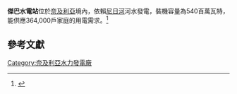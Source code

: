 {{coord|9|8|8|N|4|47|16|E|display=title}}
{{Infobox power station
|name                =傑巴水電站
|image               = 
|image_caption       = 
|locale              ={{NGR}}
|owner               = 
|status              =完工，使用中
|primary_fuel        =[[水力發電|水力發電]]
|conveyance          =
|combined_cycle      =
|generation_units    =
|max_planned_cap     = 540 [[Watt#Megawatt|MW]]
|commissioned        =
|decommissioned      =
}}
'''傑巴水電站'''位於[[奈及利亞|奈及利亞]]境內，依賴[[尼日河|尼日河]]河水發電，裝機容量為540百萬瓦特，能供應364,000戶家庭的用電需求。<ref>{{cite web |url=http://www.afdevinfo.com/htmlreports/org/org_66537.html |title=Jebba Hydro Power Station |date=2009-07-25 |publisher=www.afdevinfo.com |language= |accessdate=2009-08-01 |deadurl=yes |archiveurl=https://web.archive.org/web/20100401110422/http://www.afdevinfo.com/htmlreports/org/org_66537.html |archivedate=2010-04-01 }}</ref>  

==參考文獻==
{{reflist}}

[[Category:奈及利亞水力發電廠|Category:奈及利亞水力發電廠]]